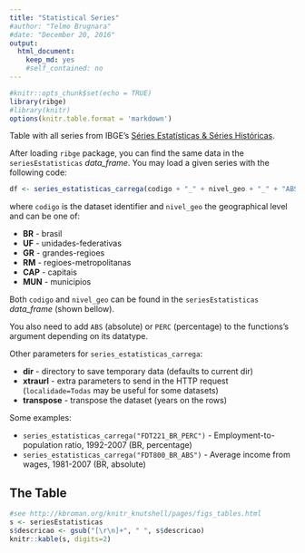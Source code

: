 ```yaml
---
title: "Statistical Series"
#author: "Telmo Brugnara"
#date: "December 20, 2016"
output: 
  html_document: 
    keep_md: yes
    #self_contained: no
---
```


```r
#knitr::opts_chunk$set(echo = TRUE)
library(ribge)
#library(knitr)
options(knitr.table.format = 'markdown')
```

Table with all series from IBGE's [Séries Estatísticas & Séries Históricas](http://seriesestatisticas.ibge.gov.br/).

After loading `ribge` package, you can find the same data in the `seriesEstatisticas`
*data_frame*. You may load a given series with the following code:

```r
df <- series_estatisticas_carrega(codigo + "_" + nivel_geo + "_" + "ABS"|"PERC")
```

where `codigo` is the dataset identifier and `nivel_geo` the geographical level and
can be one of:

* **BR** - brasil
* **UF** - unidades-federativas
* **GR** - grandes-regioes
* **RM** - regioes-metropolitanas
* **CAP** - capitais
* **MUN** - municipios

Both `codigo` and `nivel_geo` can be found in the `seriesEstatisticas`
*data_frame* (shown bellow).

You also need to add `ABS` (absolute) or `PERC` (percentage) to the functions's argument
depending on its datatype.

Other parameters for `series_estatisticas_carrega`:

* **dir** - directory to save temporary data (defaults to current dir)
* **xtraurl** - extra parameters to send in the HTTP request (`localidade=Todas` may be useful for some datasets)
* **transpose** - transpose the dataset (years on the rows)

Some examples:

* `series_estatisticas_carrega("FDT221_BR_PERC")` - Employment-to-population ratio, 1992-2007 (BR, percentage)
* `series_estatisticas_carrega("FDT800_BR_ABS")` - Average income from wages, 1981-2007 (BR, absolute)

The Table
---------

```r
#see http://kbroman.org/knitr_knutshell/pages/figs_tables.html
s <- seriesEstatisticas
s$descricao <- gsub("[\r\n]+", " ", s$descricao)
knitr::kable(s, digits=2)
```

